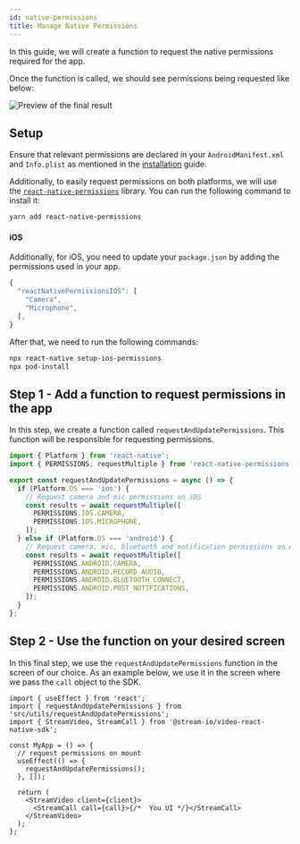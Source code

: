 ```yaml
---
id: native-permissions
title: Manage Native Permissions
---
```


In this guide, we will create a function to request the native permissions required for the app.

Once the function is called, we should see permissions being requested like below:

![Preview of the final result](../assets/03-core/08-native-permissions/permissions.png)

## Setup

Ensure that relevant permissions are declared in your `AndroidManifest.xml` and `Info.plist` as mentioned in the [installation](../setup/installation/) guide.

Additionally, to easily request permissions on both platforms, we will use the [`react-native-permissions`](https://github.com/zoontek/react-native-permissions) library. You can run the following command to install it:

```bash title=Terminal
yarn add react-native-permissions
```

#### iOS

Additionally, for iOS, you need to update your `package.json` by adding the permissions used in your app.

```js title=package.json
{
  "reactNativePermissionsIOS": [
    "Camera",
    "Microphone",
  ],
}
```

After that, we need to run the following commands:

```bash title=Terminal
npx react-native setup-ios-permissions
npx pod-install
```

## Step 1 - Add a function to request permissions in the app

In this step, we create a function called `requestAndUpdatePermissions`. This function will be responsible for requesting permissions.

```ts title=src/utils/requestAndUpdatePermissions.ts
import { Platform } from 'react-native';
import { PERMISSIONS, requestMultiple } from 'react-native-permissions';

export const requestAndUpdatePermissions = async () => {
  if (Platform.OS === 'ios') {
    // Request camera and mic permissions on iOS
    const results = await requestMultiple([
      PERMISSIONS.IOS.CAMERA,
      PERMISSIONS.IOS.MICROPHONE,
    ]);
  } else if (Platform.OS === 'android') {
    // Request camera, mic, bluetooth and notification permissions on Android
    const results = await requestMultiple([
      PERMISSIONS.ANDROID.CAMERA,
      PERMISSIONS.ANDROID.RECORD_AUDIO,
      PERMISSIONS.ANDROID.BLUETOOTH_CONNECT,
      PERMISSIONS.ANDROID.POST_NOTIFICATIONS,
    ]);
  }
};
```

## Step 2 - Use the function on your desired screen

In this final step, we use the `requestAndUpdatePermissions` function in the screen of our choice. As an example below, we use it in the screen where we pass the `call` object to the SDK.

```tsx
import { useEffect } from 'react';
import { requestAndUpdatePermissions } from 'src/utils/requestAndUpdatePermissions';
import { StreamVideo, StreamCall } from '@stream-io/video-react-native-sdk';

const MyApp = () => {
  // request permissions on mount
  useEffect(() => {
    requestAndUpdatePermissions();
  }, []);

  return (
    <StreamVideo client={client}>
      <StreamCall call={call}>{/*  You UI */}</StreamCall>
    </StreamVideo>
  );
};
```
